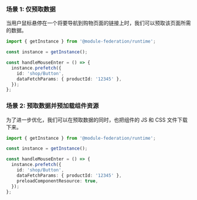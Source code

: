 ### 场景 1: 仅预取数据

当用户鼠标悬停在一个将要导航到购物页面的链接上时，我们可以预取该页面所需的数据。

```ts
import { getInstance } from '@module-federation/runtime';

const instance = getInstance();

const handleMouseEnter = () => {
  instance.prefetch({
    id: 'shop/Button',
    dataFetchParams: { productId: '12345' },
  });
};
```

### 场景 2: 预取数据并预加载组件资源

为了进一步优化，我们可以在预取数据的同时，也把组件的 JS 和 CSS 文件下载下来。

```ts
import { getInstance } from '@module-federation/runtime';

const instance = getInstance();

const handleMouseEnter = () => {
  instance.prefetch({
    id: 'shop/Button',
    dataFetchParams: { productId: '12345' },
    preloadComponentResource: true,
  });
};
```
